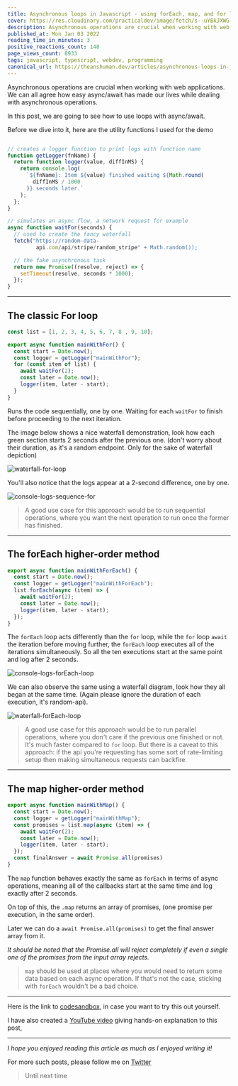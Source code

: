 ```yaml
---
title: Asynchronous loops in Javascript - using forEach, map, and for loop
cover: https://res.cloudinary.com/practicaldev/image/fetch/s--uYBkJXWG--/c_imagga_scale,f_auto,fl_progressive,h_420,q_auto,w_1000/https://dev-to-uploads.s3.amazonaws.com/uploads/articles/az0429ibcsk0iwgx5b4l.jpg
description: Asynchronous operations are crucial when working with web applications. We can all agree how easy...
published_at: Mon Jan 03 2022
reading_time_in_minutes: 3
positive_reactions_count: 148
page_views_count: 8933
tags: javascript, typescript, webdev, programming
canonical_url: https://theanshuman.dev/articles/asynchronous-loops-in-javascript-using-foreach-vs-map-vs-for-loop-5020
---
```


Asynchronous operations are crucial when working with web applications. We can all agree how easy async/await has made our lives while dealing with asynchronous operations. 

In this post, we are going to see how to use loops with async/await. 

Before we dive into it, here are the utility functions I used for the demo

```js

// creates a logger function to print logs with function name
function getLogger(fnName) {
  return function logger(value, diffInMS) {
    return console.log(
      `${fnName}: Item ${value} finished waiting ${Math.round(
        diffInMS / 1000
      )} seconds later.`
    );
  };
}

// simulates an async flow, a network request for example
async function waitFor(seconds) {
  // used to create the fancy waterfall
  fetch("https://random-data- 
         api.com/api/stripe/random_stripe" + Math.random());

  // the fake asynchronous task
  return new Promise((resolve, reject) => {
    setTimeout(resolve, seconds * 1000);
  });
}

```

---


## The classic For loop

```js
const list = [1, 2, 3, 4, 5, 6, 7, 8 , 9, 10];

export async function mainWithFor() {
  const start = Date.now();
  const logger = getLogger("mainWithFor");
  for (const item of list) {
    await waitFor(2);
    const later = Date.now();
    logger(item, later - start);
  }
}
```

Runs the code sequentially, one by one. Waiting for each `waitFor` to finish before proceeding to the next iteration.

The image below shows a nice waterfall demonstration, look how each green section starts 2 seconds after the previous one. (don't worry about their duration, as it's a random endpoint. Only for the sake of waterfall depiction)

![waterfall-for-loop](https://dev-to-uploads.s3.amazonaws.com/uploads/articles/uuylmsiknaw9kn3ywdtf.png)

You'll also notice that the logs appear at a 2-second difference, one by one. 

![console-logs-sequence-for](https://dev-to-uploads.s3.amazonaws.com/uploads/articles/z4s9vhv19vfh5zps2dui.png)

> A good use case for this approach would be to run sequential operations, where you want the next operation to run once the former has finished.

---

## The forEach higher-order method

```js
export async function mainWithForEach() {
  const start = Date.now();
  const logger = getLogger("mainWithForEach");
  list.forEach(async (item) => {
    await waitFor(2);
    const later = Date.now();
    logger(item, later - start);
  });
}

```
The `forEach` loop acts differently than the `for` loop, while the `for` loop `await` the iteration before moving further, the `forEach` loop executes all of the iterations simultaneously. So all the ten executions start at the same point and log after 2 seconds.

![console-logs-forEach-loop](https://dev-to-uploads.s3.amazonaws.com/uploads/articles/5yfao6h9tg615n3nkuwy.png)

We can also observe the same using a waterfall diagram, look how they all began at the same time. (Again please ignore the duration of each execution, it's random-api).

![waterfall-forEach-loop](https://dev-to-uploads.s3.amazonaws.com/uploads/articles/wgd5d76t4w1k6oa5yiph.png) 

> A good use case for this approach would be to run parallel operations, where you don't care if the previous one finished or not. It's much faster compared to `for` loop. But there is a caveat to this approach: if the api you're requesting has some sort of rate-limiting setup then making simultaneous requests can backfire. 

---

## The map higher-order method

```js
export async function mainWithMap() {
  const start = Date.now();
  const logger = getLogger("mainWithMap");
  const promises = list.map(async (item) => {
    await waitFor(2);
    const later = Date.now();
    logger(item, later - start);
  });
  const finalAnswer = await Promise.all(promises)
}
```

The `map` function behaves exactly the same as `forEach` in terms of async operations, meaning all of the callbacks start at the same time and log exactly after 2 seconds.

On top of this, the `.map` returns an array of promises, (one promise per execution, in the same order). 

Later we can do a `await Promise.all(promises)` to get the final answer array from it.

_It should be noted that the Promise.all will reject completely if even a single one of the promises from the input array rejects._

> `map` should be used at places where you would need to return some data based on each async operation. If that's not the case, sticking with `forEach` wouldn't be a bad choice.

---

Here is the link to [codesandbox](https://codesandbox.io/s/async-await-loops-4brdl), in case you want to try this out yourself. 

I have also created a [YouTube video](https://www.youtube.com/watch?v=Ce1ywrKeStI) giving hands-on explanation to this post,

---

_I hope you enjoyed reading this article as much as I enjoyed writing it!_

For more such posts, please follow me on [Twitter](https://twitter.com/sun_anshuman)

> Until next time

 


    